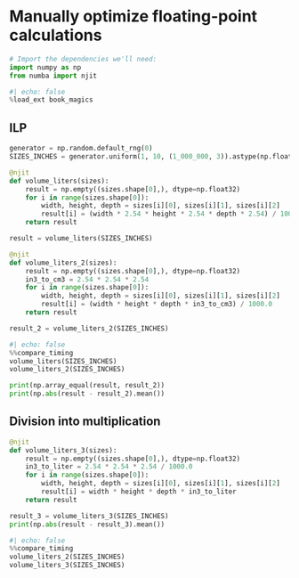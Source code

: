 # Manually optimize floating-point calculations

```python
# Import the dependencies we'll need:
import numpy as np
from numba import njit
```

```python
#| echo: false
%load_ext book_magics
```

## ILP

```python
generator = np.random.default_rng(0)
SIZES_INCHES = generator.uniform(1, 10, (1_000_000, 3)).astype(np.float32)

@njit
def volume_liters(sizes):
    result = np.empty((sizes.shape[0],), dtype=np.float32)
    for i in range(sizes.shape[0]):
        width, height, depth = sizes[i][0], sizes[i][1], sizes[i][2]
        result[i] = (width * 2.54 * height * 2.54 * depth * 2.54) / 1000.0
    return result

result = volume_liters(SIZES_INCHES)

@njit
def volume_liters_2(sizes):
    result = np.empty((sizes.shape[0],), dtype=np.float32)
    in3_to_cm3 = 2.54 * 2.54 * 2.54
    for i in range(sizes.shape[0]):
        width, height, depth = sizes[i][0], sizes[i][1], sizes[i][2]
        result[i] = (width * height * depth * in3_to_cm3) / 1000.0
    return result

result_2 = volume_liters_2(SIZES_INCHES)
```


```python
#| echo: false
%%compare_timing
volume_liters(SIZES_INCHES)
volume_liters_2(SIZES_INCHES)
```

```python
print(np.array_equal(result, result_2))
print(np.abs(result - result_2).mean())
```

## Division into multiplication

```python
@njit
def volume_liters_3(sizes):
    result = np.empty((sizes.shape[0],), dtype=np.float32)
    in3_to_liter = 2.54 * 2.54 * 2.54 / 1000.0
    for i in range(sizes.shape[0]):
        width, height, depth = sizes[i][0], sizes[i][1], sizes[i][2]
        result[i] = width * height * depth * in3_to_liter
    return result

result_3 = volume_liters_3(SIZES_INCHES)
print(np.abs(result - result_3).mean())
```

```python
#| echo: false
%%compare_timing
volume_liters_2(SIZES_INCHES)
volume_liters_3(SIZES_INCHES)
```

